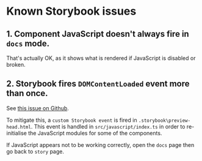 
<Meta title="Web UI Storybook/Known Storybook Issues" />

# Known Storybook issues

## 1. Component JavaScript doesn't always fire in `docs` mode.
That's actually OK, as it shows what is rendered if JavaScript is disabled or broken.

## 2. Storybook fires `DOMContentLoaded` event more than once.
See [this issue on Github](https://github.com/storybookjs/storybook/issues/15753).

To mitigate this, a `custom Storybook event` is fired in `.storybook\preview-head.html`. This event is handled in `src/javascript/index.ts` in order to re-initialise the JavaScript modules for some of the components.

If JavaScript appears not to be working correctly, open the `docs` page then go back to `story` page.
